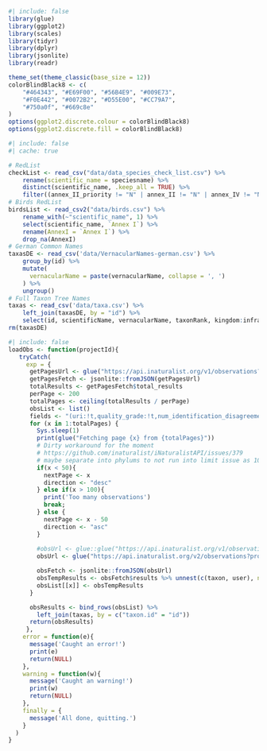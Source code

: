 ```r
#| include: false
library(glue)
library(ggplot2)
library(scales)
library(tidyr)
library(dplyr)
library(jsonlite)
library(readr)

theme_set(theme_classic(base_size = 12))
colorBlindBlack8 <- c(
    "#464343", "#E69F00", "#56B4E9", "#009E73",
    "#F0E442", "#0072B2", "#D55E00", "#CC79A7",
    "#750a0f", "#669c8e"
)
options(ggplot2.discrete.colour = colorBlindBlack8)
options(ggplot2.discrete.fill = colorBlindBlack8)

```

```r
#| include: false
#| cache: true

# RedList
checkList <- read_csv("data/data_species_check_list.csv") %>%
    rename(scientific_name = speciesname) %>%
    distinct(scientific_name, .keep_all = TRUE) %>%
    filter((annex_II_priority != "N" | annex_II != "N" | annex_IV != "N")) 
# Birds RedList
birdsList <- read_csv2("data/birds.csv") %>%
    rename_with(~"scientific_name", 1) %>%
    select(scientific_name, `Annex I`) %>%
    rename(AnnexI = `Annex I`) %>%
    drop_na(AnnexI)
# German Common Names
taxasDE <- read_csv('data/VernacularNames-german.csv') %>% 
    group_by(id) %>% 
    mutate(
      vernacularName = paste(vernacularName, collapse = ', ')
    ) %>% 
    ungroup()
# Full Taxon Tree Names
taxas <- read_csv('data/taxa.csv') %>% 
    left_join(taxasDE, by = "id") %>% 
    select(id, scientificName, vernacularName, taxonRank, kingdom:infraspecificEpithet)
rm(taxasDE)
```

```r
#| include: false
loadObs <- function(projectId){
   tryCatch(
     exp = {
      getPagesUrl <- glue("https://api.inaturalist.org/v1/observations?project_id={projectId}&locale=de&order=desc&order_by=created_at&per_page=1&only_id=true")
      getPagesFetch <- jsonlite::fromJSON(getPagesUrl)
      totalResults <- getPagesFetch$total_results
      perPage <- 200
      totalPages <- ceiling(totalResults / perPage)
      obsList <- list()
      fields <- "(uri:!t,quality_grade:!t,num_identification_disagreements:!t,user:(name:!t,id:!t),taxon:(id:!t))"
      for (x in 1:totalPages) {
        Sys.sleep(1)
        print(glue("Fetching page {x} from {totalPages}"))
        # Dirty workaround for the moment
        # https://github.com/inaturalist/iNaturalistAPI/issues/379
        # maybe separate into phylums to not run into limit issue as 100 would be again problematic
        if(x < 50){
          nextPage <- x
          direction <- "desc"
        } else if(x > 100){
          print('Too many observations')
          break;
        } else {
          nextPage <- x - 50
          direction <- "asc"
        }
        
        #obsUrl <- glue::glue("https://api.inaturalist.org/v1/observations?project_id={projectId}&locale=de&order=desc&order_by=created_at&per_page={perPage}&page={nextPage}")
        obsUrl <- glue("https://api.inaturalist.org/v2/observations?project_id={projectId}&order=desc&order_by=id&per_page={perPage}&page={nextPage}&fields={fields}")

        obsFetch <- jsonlite::fromJSON(obsUrl)
        obsTempResults <- obsFetch$results %>% unnest(c(taxon, user), names_sep = ".")
        obsList[[x]] <- obsTempResults
      }

      obsResults <- bind_rows(obsList) %>%
        left_join(taxas, by = c("taxon.id" = "id"))
      return(obsResults)
     },
    error = function(e){
      message('Caught an error!')
      print(e)
      return(NULL)
    },
    warning = function(w){
      message('Caught an warning!')
      print(w)
      return(NULL)
    },
    finally = {
      message('All done, quitting.')
    }
  )
}
```

